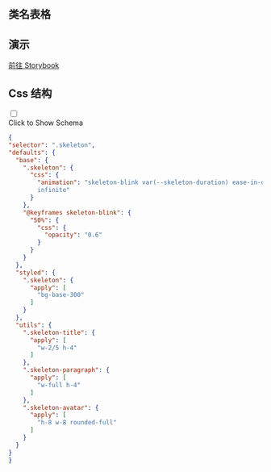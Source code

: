

## 类名表格

<CssTable name="skeleton" />



## 演示

[前往 Storybook](https://story.ui.icebreaker.top/?path=/docs/feedback-skeleton--docs)

## Css 结构
<div className="collapse">
<input type="checkbox" /> 
<div class="collapse-title px-0">
<span class="btn">Click to Show Schema</span>
</div>
<div class="collapse-content"> 

```json
{
"selector": ".skeleton",
"defaults": {
  "base": {
    ".skeleton": {
      "css": {
        "animation": "skeleton-blink var(--skeleton-duration) ease-in-out
        infinite"
      }
    },
    "@keyframes skeleton-blink": {
      "50%": {
        "css": {
          "opacity": "0.6"
        }
      }
    }
  },
  "styled": {
    ".skeleton": {
      "apply": [
        "bg-base-300"
      ]
    }
  },
  "utils": {
    ".skeleton-title": {
      "apply": [
        "w-2/5 h-4"
      ]
    },
    ".skeleton-paragraph": {
      "apply": [
        "w-full h-4"
      ]
    },
    ".skeleton-avatar": {
      "apply": [
        "h-8 w-8 rounded-full"
      ]
    }
  }
}
}
```

</div>
</div>